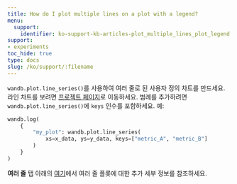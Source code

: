 ```yaml
---
title: How do I plot multiple lines on a plot with a legend?
menu:
  support:
    identifier: ko-support-kb-articles-plot_multiple_lines_plot_legend
support:
- experiments
toc_hide: true
type: docs
slug: /ko/support/:filename
---
```


`wandb.plot.line_series()`를 사용하여 여러 줄로 된 사용자 정의 차트를 만드세요. 라인 차트를 보려면 [프로젝트 페이지](/ko/guides/models/track/project-page)로 이동하세요. 범례를 추가하려면 `wandb.plot.line_series()`에 `keys` 인수를 포함하세요. 예:

```python
wandb.log(
    {
        "my_plot": wandb.plot.line_series(
            xs=x_data, ys=y_data, keys=["metric_A", "metric_B"]
        )
    }
)
```

**여러 줄** 탭 아래의 [여기](/ko/guides/models/track/log/plots#basic-charts)에서 여러 줄 플롯에 대한 추가 세부 정보를 참조하세요.
